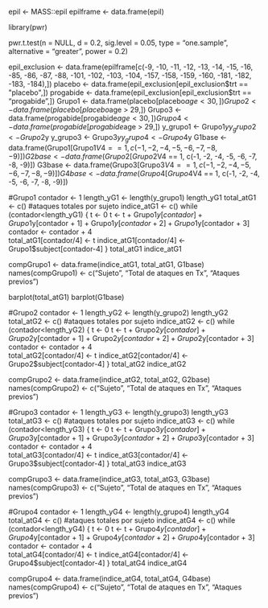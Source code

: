 epil <- MASS::epil
epilframe <- data.frame(epil)

library(pwr)

pwr.t.test(n = NULL,
           d = 0.2,
           sig.level = 0.05,
           type = "one.sample",
           alternative = "greater",
           power = 0.2)

epil_exclusion <- data.frame(epilframe[c(-9, -10, -11, -12, -13, -14, -15, -16, -85, -86, -87, -88, -101, -102, -103, -104, -157, -158, -159, -160, -181, -182, -183, -184),])
placebo <- data.frame(epil_exclusion[epil_exclusion$trt == "placebo",])
progabide <- data.frame(epil_exclusion[epil_exclusion$trt == "progabide",])
Grupo1 <- data.frame(placebo[placebo$age < 30,])
Grupo2 <- data.frame(placebo[placebo$age > 29,])
Grupo3 <- data.frame(progabide[progabide$age < 30,])
Grupo4 <- data.frame(progabide[progabide$age > 29,])
y_grupo1 <- Grupo1$y
y_grupo2 <- Grupo2$y
y_grupo3 <- Grupo3$y
y_grupo4 <- Grupo4$y
G1base <- data.frame(Grupo1[Grupo1$V4 == 1, c(-1, -2, -4, -5, -6, -7, -8, -9)])
G2base <- data.frame(Grupo2[Grupo2$V4 == 1, c(-1, -2, -4, -5, -6, -7, -8, -9)])
G3base <- data.frame(Grupo3[Grupo3$V4 == 1, c(-1, -2, -4, -5, -6, -7, -8, -9)])
G4base <- data.frame(Grupo4[Grupo4$V4 == 1, c(-1, -2, -4, -5, -6, -7, -8, -9)])

#Grupo1
contador <- 1
length_yG1 <- length(y_grupo1)
length_yG1
total_atG1 <- c() #ataques totales por sujeto
indice_atG1 <- c()
while (contador<length_yG1) {
t <- 0
t <- t + Grupo1$y[contador] + Grupo1$y[contador + 1] + Grupo1$y[contador + 2] + Grupo1$y[contador + 3]
contador <- contador + 4   
total_atG1[contador/4] <- t
indice_atG1[contador/4] <- Grupo1$subject[contador-4]
}
total_atG1
indice_atG1

compGrupo1 <- data.frame(indice_atG1, total_atG1, G1base)
names(compGrupo1) <- c("Sujeto", "Total de ataques en Tx", "Ataques previos")

barplot(total_atG1)
barplot(G1base)


#Grupo2
contador <- 1
length_yG2 <- length(y_grupo2)
length_yG2
total_atG2 <- c() #ataques totales por sujeto
indice_atG2 <- c()
while (contador<length_yG2) {
  t <- 0
  t <- t + Grupo2$y[contador] + Grupo2$y[contador + 1] + Grupo2$y[contador + 2] + Grupo2$y[contador + 3]
  contador <- contador + 4   
  total_atG2[contador/4] <- t
  indice_atG2[contador/4] <- Grupo2$subject[contador-4]
}
total_atG2
indice_atG2

compGrupo2 <- data.frame(indice_atG2, total_atG2, G2base)
names(compGrupo2) <- c("Sujeto", "Total de ataques en Tx", "Ataques previos")


#Grupo3
contador <- 1
length_yG3 <- length(y_grupo3)
length_yG3
total_atG3 <- c() #ataques totales por sujeto
indice_atG3 <- c()
while (contador<length_yG3) {
  t <- 0
  t <- t + Grupo3$y[contador] + Grupo3$y[contador + 1] + Grupo3$y[contador + 2] + Grupo3$y[contador + 3]
  contador <- contador + 4   
  total_atG3[contador/4] <- t
  indice_atG3[contador/4] <- Grupo3$subject[contador-4]
}
total_atG3
indice_atG3

compGrupo3 <- data.frame(indice_atG3, total_atG3, G3base)
names(compGrupo3) <- c("Sujeto", "Total de ataques en Tx", "Ataques previos")


#Grupo4
contador <- 1
length_yG4 <- length(y_grupo4)
length_yG4
total_atG4 <- c() #ataques totales por sujeto
indice_atG4 <- c()
while (contador<length_yG4) {
  t <- 0
  t <- t + Grupo4$y[contador] + Grupo4$y[contador + 1] + Grupo4$y[contador + 2] + Grupo4$y[contador + 3]
  contador <- contador + 4   
  total_atG4[contador/4] <- t
  indice_atG4[contador/4] <- Grupo4$subject[contador-4]
}
total_atG4
indice_atG4

compGrupo4 <- data.frame(indice_atG4, total_atG4, G4base)
names(compGrupo4) <- c("Sujeto", "Total de ataques en Tx", "Ataques previos")


